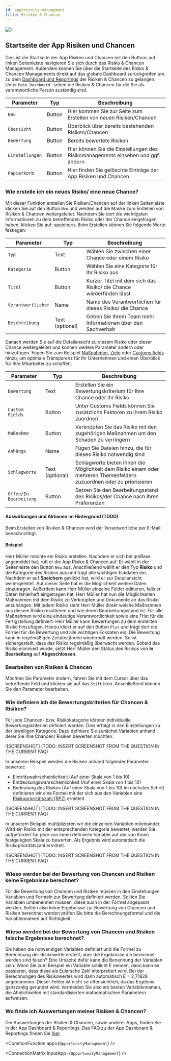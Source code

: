 ```yaml
---
id: opportunity-management
title: Risiken & Chancen
---
```


![t](https://caqadmin.blob.core.windows.net/public-screenshots/All%20Integration%20Specs/Opportunities.png)

## Startseite der App Risiken und Chancen

Dies ist die Startseite der App Risiken und Chancen mit den Buttons auf linken Seitenleiste navigieren Sie sich durch das Risiko & Chancen Management. Außerdem können Sie über die Startseite des Risiko & Chancen Managements direkt auf das globale Dashboard zurückgreifen um zu dem [Dashboard und Reportings](dashboard.mdx) der Risiken & Chancen zu gelangen. Unter <code>Mein Dashboard </code> sehen die Risiken & Chancen für die Sie als verantwortliche Person zuständig sind.

| Parameter                  | Typ    | Beschreibung                                                                     |
| -------------------------- | ------ | -------------------------------------------------------------------------------- |
| <code>Neu</code>           | Button | Hier kommen Sie zur Seite zum Erstellen von neuen Risiken/Chancen                |
| <code>Übersicht</code>     | Button | Überblick über bereits bestehenden Risiken/Chancen                               |
| <code>Bewertung</code>     | Button | Bereits bewertete Risiken                                                        |
| <code>Einstellungen</code> | Button | Hier können Sie die Einstellungen des Risikomanagements einsehen und ggf. ändern |
| <code>Papierkorb</code>    | Button | Hier finden Sie gelöschte Einträge der App Risiken und Chancen                   |

### Wie erstelle ich ein neues Risiko/ eine neue Chance?

Mit dieser Funktion erstellen Sie Risiken/Chancen auf der linken Seitenleiste klicken Sie auf den Button <code>Neu</code> und werden auf die Maske zum Erstellen von Risiken & Chancen weitergeleitet. Nachdem Sie dort die wichtigsten Informationen zu dem betreffenden Risiko oder der Chance eingetragen haben, klicken Sie auf: speichern.
Beim Erstellen können Sie folgende Werte festlegen:

| Parameter                     | Typ             | Beschreibung                                                        |
| ----------------------------- | --------------- | ------------------------------------------------------------------- |
| <code>Typ</code>              | Text            | Wählen Sie zwischen einer Chance oder einem Risiko                  |
| <code>Kategorie</code>        | Button          | Wählen Sie eine Kategorie für Ihr Risiko aus                        |
| <code>Titel</code>            | Button          | Kurzer Titel mit dem sich das Risiko/ die Chance wiederfinden lässt |
| <code>Verantwortlicher</code> | Name            | Name des Verantwortlichen für dieses Risiko/ die Chance             |
| <code>Beschreibung</code>     | Text (optional) | Geben Sie Ihrem Team mehr Informationen über den Sachverhalt        |

Danach werden Sie auf die Detailansicht zu diesem Risiko oder dieser Chance weitergeleitet und können weitere Parameter ändern oder hinzufügen. Fügen Sie zum Beispiel [Maßnahmen](projects-and-tasks.mdx), [Ziele](goal-management.mdx) oder [Customs fields](/docs/faqs/80) hinzu, um optimale Transparenz für Ihr Unternehmen und einen Überblick für Ihre Mitarbeiter zu schaffen.

| Parameter                         | Typ             | Beschreibung                                                                                                          |
| --------------------------------- | --------------- | --------------------------------------------------------------------------------------------------------------------- |
| <code>Bewertung</code>            | Text            | Erstellen Sie ein Bewertungskriterium für Ihre Chance oder Ihr Risiko                                                 |
| <code>Custom Fields</code>        | Button          | Unter Customs Fields können Sie zusätzliche Faktoren zu ihrem Risiko zuordnen                                         |
| <code>Maßnahme </code>            | Button          | Verknüpfen Sie das Risiko mit den zugehörigen Maßnahmen um den Schaden zu verringern                                  |
| <code>Anhänge</code>              | Name            | Fügen Sie Dateien hinzu, die für dieses Risiko notwendig sind                                                         |
| <code>Schlagworte</code>          | Text (optional) | Schlagworte bieten Ihnen die Möglichkeit dem Risiko einem oder mehreren Themenfeldern zuzuordnen oder zu priorisieren |
| <code>Offen/In Bearbeitung</code> | Button          | Setzen Sie den Bearbeitungsstand des Risikos/der Chance nach Ihren Präferenzen                                        |

#### Auswirkungen und Aktionen im Hintergrund (TODO)

Beim Erstellen von Risiken & Chancen wird der Verantwortliche per E-Mail benachrichtigt.

#### Beispiel

Herr Müller möchte ein Risiko erstellen. Nachdem er sich bei qmBase angemeldet hat, ruft er die App Risiko & Chancen auf. Er wählt in der Seitenleiste den Button <code>Neu</code> aus. Anschließend wählt er den Typ **Risiko** und die Kategorie des Risikos aus und trägt alle wichtigen Eckdaten ein. Nachdem er auf **Speichern** geklickt hat, wird er zur Detailansicht weitergeleitet. Auf dieser Seite hat er die Möglichkeit weitere Daten einzutragen. Außerdem kann Herr Müller einzelne Felder editieren, falls er Daten fehlerhaft eingetragen hat.
Herr Müller hat nun die Möglichkeiten Maßnahmen mit dem Risiko zu Verknüpfen und Dokumente an das Risiko anzuhängen. Mit jedem Risiko sieht Herr Müller direkt welche Maßnahmen aus diesem Risiko resultieren und wie deren Bearbeitungsstand ist. Für alle Maßnahmen wird eine eindeutige Verantwortlichkeit sowie eine Frist für die Fertigstellung definiert.
Herr Müller kann Bewertungen zu dem erstellten Risiko hinzufügen. Hierzu klickt er auf den Button <code>Plus</code> und trägt dort die Formel für die Bewertung und alle wichtigen Eckdaten ein. Die Bewertung kann in regelmäßigen Zeitabständen wiederholt werden. So ist sichergestellt, dass das Risiko regelmäßig überwacht werden. Sobald das Risiko eliminiert wurde, setzt Herr Müller den Status des Risikos von **In Bearbeitung** auf **Abgeschlossen**.

### Bearbeiten von Risiken & Chancen

Möchten Sie Parameter ändern, fahren Sie mit dem Cursor über das betreffende Feld und klicken sie auf das <code>Stift</code> Icon. Anschließend können Sie den Parameter bearbeiten.

### Wie definiere ich die Bewertungskriterien für Chancen & Risiken?

Für jede Chancen- bzw. Risikokategorie können individuelle Bewertungskriterien definiert werden. Dies erfolgt in den Einstellungen zu der jeweiligen Kategorie.
Dazu definiere Sie zunächst Variablen anhand derer Sie Ihre Chancen/ Risiken bewerten möchten:

![SCREENSHOT] (TODO: INSERT SCREENSHOT FROM THE QUESTION IN THE CURRENT FAQ)

In unserem Beispiel werden die Risiken anhand folgender Parameter bewertet:

- Eintrittswahrscheinlichkeit (Auf einer Skala von 1 bis 10)
- Entdeckungswahrscheinlichkeit (Auf einer Skala von 1 bis 10)
- Bedeutung des Risikos (Auf einer Skala von 1 bis 10)
  Im nächsten Schritt definieren wir eine Formel mit der sich aus den Variablen eine [Risikoprioritätszahl (RPZ)](https://www.qmbase.com/fmea-fehlermoeglichkeits-und-einfluss-analyse/) ermittelt.

![SCREENSHOT] (TODO: INSERT SCREENSHOT FROM THE QUESTION IN THE CURRENT FAQ)

In unserem Beispiel multiplizieren wir die einzelnen Variablen miteinander.
Wird ein Risiko mit der entsprechenden Kategorie bewertet, werden Sie aufgefordert für jede von ihnen definierte Variable auf der von Ihnen festgelegten Skala zu bewerten. Als Ergebnis wird automatisch die Risikoprioritätszahl ermittelt.

![SCREENSHOT] (TODO: INSERT SCREENSHOT FROM THE QUESTION IN THE CURRENT FAQ)

### Wieso werden bei der Bewertung von Chancen und Risiken keine Ergebnisse berechnet?

Für die Bewertung von Chancen und Risiken müssen in den Einstellungen Variablen und Formeln zur Bewertung definiert werden. Sollten Sie Variablen umbenennen müssen, diese auch in der Formel angepasst werden. Sollten also keine Ergebnisse zur Bewertung von Chancen und Risiken berechnet werden prüfen Sie bitte die Berechnungsformel und die Variablennamen auf Richtigkeit.

### Wieso werden bei der Bewertung von Chancen und Risiken falsche Ergebnisse berechnet?

Sie haben die notwendigen Variablen definiert und die Formel zu Berechnung der Risikowerte erstellt, aber die Ergebnisse die berechnet werden sind falsch?
Eine Ursache dafür kann die Benennung der Variablen sein. Wenn Sie zum Beispiel ein Variable schlicht E nennen, dann kann es passieren, dass diese als Eulersche Zahl interpretiert wird. Bei der Berechnungen des Risikowertes wird dann automatisch E = 2,71828 angenommen. Dieser Fehler ist nicht so offensichtlich, da das Ergebnis ganzzahlig gerundet wird. Vermeiden Sie also am besten Variablennamen, die Ähnlichkeiten mit standardisierten mathematischen Parametern aufweisen.

### Wo finde ich Auswertungen meiner Risiken & Chancen?

Die Auswertungen der Risiken & Chancen, sowie anderer Apps, finden Sie in der App Dashboard & Reportings. Das FAQ zu der App Dashboard & Reportings finden Sie [hier](dashboard.mdx).

<!-- Custom component -->




<CommonFunction app={`OpportunityManagement`} />

<ConnectionMatrix inputApp={`OpportunityManagement`} />
